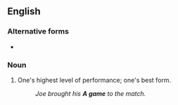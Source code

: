 {{also|agame|A-game}}

==English==

===Alternative forms===
* {{l|en|A-game}}

===Noun===
{{en-noun}}

# {{lb|en|informal}} One's highest level of performance; one's best form.
#: ''Joe brought his '''A game''' to the match.''